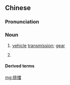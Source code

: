 {{also|排挡}}
==Chinese==
{{zh-forms|s=排挡}}

===Pronunciation===
{{zh-pron
|m=páidǎng
|cat=n
}}

===Noun===
{{zh-noun}}

# [[vehicle]] [[transmission]]; [[gear]]
# {{lb|zh|nonstandard}} {{zh-alt-form|排檔|[[food]] [[stall]]}}

====Derived terms====
{{zh-der|自動排擋|手動排擋}}

[[mg:排擋]]